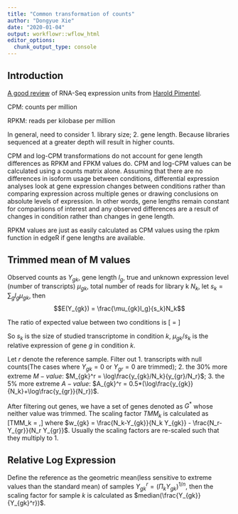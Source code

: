 ```yaml
---
title: "Common transformation of counts"
author: "Dongyue Xie"
date: "2020-01-04"
output: workflowr::wflow_html
editor_options:
  chunk_output_type: console
---
```


## Introduction

[A good review](https://haroldpimentel.wordpress.com/2014/05/08/what-the-fpkm-a-review-rna-seq-expression-units/) of RNA-Seq expression units from [Harold Pimentel](https://pimentel.github.io/).

CPM: counts per million


RPKM: reads per kilobase per million 


In general, need to consider 1. library size; 2. gene length. Because libraries sequenced at a greater depth will result in higher counts. 

CPM and log-CPM transformations do not account for gene length differences as RPKM and FPKM values do. CPM and log-CPM values can be calculated using a counts matrix alone. Assuming that there are no differences in isoform usage between conditions, differential expression analyses look at gene expression changes between conditions rather than comparing expression across multiple genes or drawing conclusions on absolute levels of expression. In other words, gene lengths remain constant for comparisons of interest and any observed differences are a result of changes in condition rather than changes in gene length.


RPKM values are just as easily calculated as CPM values using the rpkm function in edgeR if gene lengths are available.


## Trimmed mean of M values

Observed counts as $Y_{gk}$, gene length $l_g$,  true and unknown expression level (number of transcripts) $\mu_{gk}$, total number of  reads for library k $N_k$, let $s_k = \sum_g l_g \mu_{gk}$, then $$E(Y_{gk}) = \frac{\mu_{gk}l_g}{s_k}N_k$$

The ratio of expected value between two conditions is \[\frac{E(Y_{g1})}{E(Y_{g2})} = \frac{s_1}{s_2}\frac{N_2}{N_1}\frac{\mu_{g2}}{\mu_{g1}}\]

So $s_k$ is the size of studied transcriptome in condition $k$, $\mu_{gk}/s_k$ is the relative expression of gene $g$ in condition $k$. 

Let $r$ denote the reference sample. Filter out 1. transcripts with null counts(The cases where $Y_{gk} = 0$ or $Y_{gr} = 0$ are trimmed); 2. the $30\%$ more extreme $M-value$: $M_{gk}^r = \log\frac{y_{gk}/N_k}{y_{gr}/N_r}$; 3. the $5\%$ more extreme $A-value$: $A_{gk}^r = 0.5*(\log\frac{y_{gk}}{N_k}+\log\frac{y_{gr}}{N_r})$. 

After filtering out genes, we have a set of genes denoted as $G^*$ whose neither value was trimmed.  The scaling factor $TMM_k$ is calculated as \[\log TMM_k = \frac{\sum_{g\in G^*}w_{gk}M_{gk}}{\sum_{g\in G^*}w_{gk}},\] where $w_{gk} = \frac{N_k-Y_{gk}}{N_k Y_{gk}} - \frac{N_r-Y_{gr}}{N_r Y_{gr}}$.  Usually the scaling factors are re-scaled such that they multiply to 1. 

## Relative Log Expression

Define the reference as the geometric mean(less sensitive to extreme values than the standard mean) of samples $Y_{gk}^r = (\Pi_k Y_{gk})^{1/n}$, then the scaling factor for sample $k$ is calculated as $median(\frac{Y_{gk}}{Y_{gk}^r})$.












